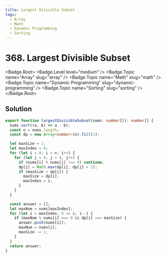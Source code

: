 ```yaml
---
title: Largest Divisible Subset
tags:
  - Array
  - Math
  - Dynamic Programming
  - Sorting
---
```


# 368. Largest Divisible Subset

<Badge.Root>
  <Badge.Level level="medium" />
  <Badge.Topic name="Array" slug="array" />
  <Badge.Topic name="Math" slug="math" />
  <Badge.Topic name="Dynamic Programming" slug="dynamic-programming" />
  <Badge.Topic name="Sorting" slug="sorting" />
</Badge.Root>

## Solution

```typescript filename="solution.ts" copy
export function largestDivisibleSubset(nums: number[]): number[] {
  nums.sort((a, b) => a - b);
  const n = nums.length;
  const dp = new Array<number>(n).fill(1);

  let maxSize = 1;
  let maxIndex = 0;
  for (let i = 0; i < n; i++) {
    for (let j = 0; j < i; j++) {
      if (nums[i] % nums[j] !== 0) continue;
      dp[i] = Math.max(dp[i], dp[j] + 1);
      if (maxSize < dp[i]) {
        maxSize = dp[i];
        maxIndex = i;
      }
    }
  }

  const answer = [];
  let maxNum = nums[maxIndex];
  for (let i = maxIndex; 0 <= i; i--) {
    if (maxNum % nums[i] === 0 && dp[i] === maxSize) {
      answer.push(nums[i]);
      maxNum = nums[i];
      maxSize -= 1;
    }
  }
  return answer;
}
```

<ProblemLink
  codingSite="leetcode"
  href="https://leetcode.com/problems/largest-divisible-subset"
  title="Largest Divisible Subset"
/>
